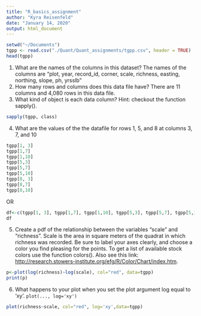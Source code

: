 ```yaml
---
title: "R_basics_assignment"
author: "Kyra Reisenfeld"
date: "January 14, 2020"
output: html_document
---
```


```r
setwd("~/Documents")
tgpp <- read.csv("./Quant/Quant_assignments/tgpp.csv", header = TRUE)
head(tgpp)
```
1. What are the names of the columns in this dataset?
The names of the columns are "plot, year, record_id, corner, scale, richness, easting, northing, slope, ph, yrsslb"
2. How many rows and columns does this data file have?
There are 11 columns and 4,080 rows in this data file.
3. What kind of object is each data column? Hint: checkout the function sapply().
```r
sapply(tgpp, class)
```
4. What are the values of the the datafile for rows 1, 5, and 8 at columns 3, 
7, and 10
```r
tgpp[1, 3]
tgpp[1,7]
tgpp[1,10]
tgpp[5,3]
tgpp[5,7]
tgpp[5,10]
tgpp[8, 3]
tgpp[8,7]
tgpp[8,10]
```
OR
```r
df<-c(tgpp[1, 3], tgpp[1,7], tgpp[1,10], tgpp[5,3], tgpp[5,7], tgpp[5,10], tgpp[8, 3], tgpp[8,7], tgpp[8,10])
df
```

5. Create a pdf of the relationship between the variables "scale" and "richness". 
Scale is the area in square meters of the quadrat in which richness was
recorded. Be sure to label your axes clearly, and choose a color you find
pleasing for the points. To get a list of available stock colors use the
function colors(). Also see this link: 
<http://research.stowers-institute.org/efg/R/Color/Chart/index.htm>.
```r
p<-plot(log(richness)~log(scale), col="red", data=tgpp)
print(p)
```
6. What happens to your plot when you set the plot argument log equal to 'xy'.
`plot(..., log='xy')`
```r
plot(richness~scale, col="red", log='xy',data=tgpp)
```

